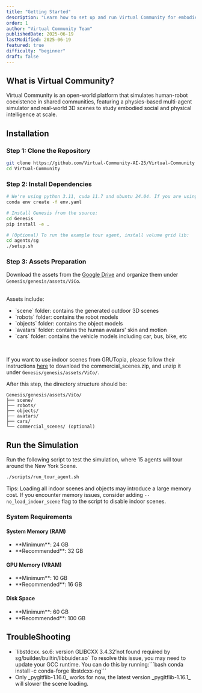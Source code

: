 ```yaml
---
title: "Getting Started"
description: "Learn how to set up and run Virtual Community for embodied social and physical intelligence research"
order: 1
author: "Virtual Community Team"
publishedDate: 2025-06-19
lastModified: 2025-06-19
featured: true
difficulty: "beginner"
draft: false
---
```


## What is Virtual Community?

Virtual Community is an open-world platform that simulates human-robot coexistence in shared communities, featuring a physics-based multi-agent simulator and real-world 3D scenes to study embodied social and physical intelligence at scale.

## Installation

### Step 1: Clone the Repository

```bash
git clone https://github.com/Virtual-Community-AI-25/Virtual-Community
cd Virtual-Community
```

### Step 2: Install Dependencies

```bash
# We're using python 3.11, cuda 11.7 and ubuntu 24.04. If you are using a different version, please modify the env.yaml file accordingly.
conda env create -f env.yaml

# Install Genesis from the source:
cd Genesis
pip install -e .

# (Optional) To run the example tour agent, install volume grid lib:
cd agents/sg
./setup.sh
```

### Step 3: Assets Preparation

Download the assets from the [Google Drive](https://drive.google.com/drive/u/2/folders/15XR80efNfgdpYi-5dXh3lJ35p9WBqFc5) and organize them under `Genesis/genesis/assets/ViCo`.

<br />
Assets include:
<ul class="list-disc ml-6">
  <li>`scene` folder: contains the generated outdoor 3D scenes</li>
  <li>`robots` folder: contains the robot models</li>
  <li>`objects` folder: contains the object models</li>
  <li>`avatars` folder: contains the human avatars' skin and motion</li>
  <li>`cars` folder: contains the vehicle models including car, bus, bike, etc</li>
</ul>
<br />

If you want to use indoor scenes from GRUTopia, please follow their instructions [here](https://github.com/OpenRobotLab/GRUtopia?tab=readme-ov-file#%EF%B8%8F-assets) to download the commercial_scenes.zip, and unzip it under `Genesis/genesis/assets/ViCo/`.
<br />

After this step, the directory structure should be:

```
Genesis/genesis/assets/ViCo/
├── scene/
├── robots/
├── objects/
├── avatars/
├── cars/
└── commercial_scenes/ (optional)
```

## Run the Simulation

Run the following script to test the simulation, where 15 agents will tour around the New York Scene.

```bash
./scripts/run_tour_agent.sh
```

Tips: Loading all indoor scenes and objects may introduce a large memory cost. If you encounter memory issues, consider adding `--no_load_indoor_scene` flag to the script to disable indoor scenes.

### System Requirements

#### System Memory (RAM)
<ul class="list-disc ml-6">
  <li>**Minimum**: 24 GB</li>
  <li>**Recommended**: 32 GB</li>
</ul>

#### GPU Memory (VRAM)
<ul class="list-disc ml-6">
  <li>**Minimum**: 10 GB</li>
  <li>**Recommended**: 16 GB</li>
</ul>

#### Disk Space
<ul class="list-disc ml-6">
  <li>**Minimum**: 60 GB</li>
  <li>**Recommended**: 100 GB</li>
</ul>

## TroubleShooting

<ul class="list-disc ml-6">
  <li>`libstdcxx. so.6: version GLIBCXX 3.4.32’not found required by sg/builder/builtin/libbuider.so` To resolve this issue, you may need to update your GCC runtime. You can do this by running:```bash conda install -c conda-forge libstdcxx-ng```</li>
  <li>Only _pygltflib-1.16.0_ works for now, the latest version _pygltflib-1.16.1_ will slower the scene loading.</li>
</ul>
